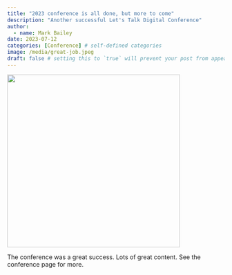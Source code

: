 ```yaml
---
title: "2023 conference is all done, but more to come"
description: "Another successful Let's Talk Digital Conference"
author:
  - name: Mark Bailey
date: 2023-07-12
categories: [Conference] # self-defined categories
image: /media/great-job.jpeg
draft: false # setting this to `true` will prevent your post from appearing on your listing page until you're ready!
---
```


![](/media/great-job.jpeg){height=400px fig-alt="Great job written in green on a black board"}

The conference was a great success. Lots of great content. See the conference page for more.

